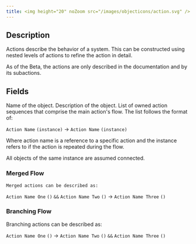 ```yaml
---
title: <img height="20" noZoom src="/images/objecticons/action.svg" /> Actions
---
```




## Description
Actions describe the behavior of a system. This can be constructed using nested levels of actions to refine the action in detail. 


<Info>As of the Beta, the actions are only described in the documentation and by its subactions.</Info>

## Fields


<ParamField path="Name" type="string">
Name of the object.
</ParamField>

<ParamField path="Description" type="string">
  Description of the object.
</ParamField>

<ParamField path="Sequence" type="list">
  List of owned action sequences that comprise the main action's flow. The list follows the format of:

  `Action Name` `(instance)` -> `Action Name` `(instance)`

  Where action name is a reference to a specific action and the instance refers to if the action is repeated during the flow. 

  <Info>All objects of the same instance are assumed connected.</Info>
  

### Merged Flow
    Merged actions can be described as:

  `Action Name One` `()` `&&` `Action Name Two` `()` -> `Action Name Three` `()`

### Branching Flow
  Branching actions can be described as:

  `Action Name One` `()` -> `Action Name Two` `()` `&&` `Action Name Three` `()`
</ParamField>
